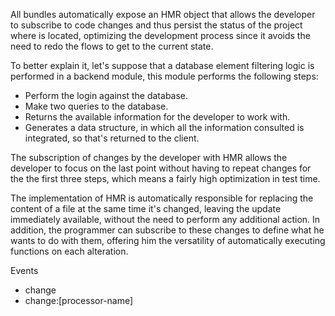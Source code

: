 
<Title>HMR</Title>

All bundles automatically expose an HMR object that allows the developer to subscribe to code changes and thus persist the status of the project where is located, optimizing the development process since it avoids the need to redo the flows to get to the current state.

To better explain it, let's suppose that a database element filtering logic is performed in a backend module, this module performs the following steps:

-   Perform the login against the database.
-   Make two queries to the database.
-   Returns the available information for the developer to work with.
-   Generates a data structure, in which all the information consulted is integrated, so that's returned to the client.

The subscription of changes by the developer with HMR allows the developer to focus on the last point without having to repeat changes for the the first three steps, which means a fairly high optimization in test time.

The implementation of HMR is automatically responsible for replacing the content of a file at the same time it's changed, leaving the update immediately available, without the need to perform any additional action. In addition, the programmer can subscribe to these changes to define what he wants to do with them, offering him the versatility of automatically executing functions on each alteration.

<Subtitle>Events</Subtitle>

-   change
-   change:[processor-name]
